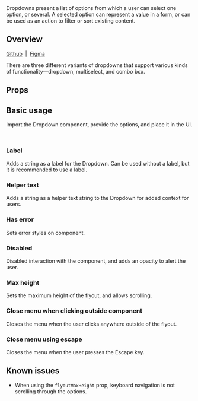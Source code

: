 
<Meta of={DropdownStories} />

<Title>Dropdown</Title>

<Subtitle>
  Dropdowns present a list of options from which a user can select one option,
  or several. A selected option can represent a value in a form, or can be used
  as an action to filter or sort existing content.
</Subtitle>

<Canvas of={DropdownStories.Demo} />

## Overview

[Github](https://github.com/recondesigns/brutalism-ui/tree/main/src/components/Dropdown)
&nbsp;|&nbsp;
[Figma](https://www.figma.com/design/oEgm5fOGH5sZg86NnViCvo/Components?node-id=224-1971&t=CyoOKG08WesONLwt-1)

There are three different variants of dropdowns that support various kinds of functionality—dropdown, multiselect, and combo box.

## Props

<ArgTypes />

## Basic usage

Import the Dropdown component, provide the options, and place it in the UI.

```jsx
import { Dropdown } from "brutalist-ui"
```

<Canvas of={DropdownStories.Demo} />

### Label

Adds a string as a label for the Dropdown. Can be used without a label, but it is
recommended to use a label.

<Canvas of={DropdownStories.Label} />

### Helper text

Adds a string as a helper text string to the Dropdown for added context for users.

<Canvas of={DropdownStories.HelperText} />

### Has error

Sets error styles on component.

<Canvas of={DropdownStories.HasError} />

### Disabled

Disabled interaction with the component, and adds an opacity to alert the user.

<Canvas of={DropdownStories.Disabled} />

### Max height

Sets the maximum height of the flyout, and allows scrolling.

<Canvas of={DropdownStories.MaxHeight} />

### Close menu when clicking outside component

Closes the menu when the user clicks anywhere outside of the flyout.

<Canvas of={DropdownStories.CloseOnOutsideClick} />

### Close menu using escape

Closes the menu when the user presses the Escape key.

<Canvas of={DropdownStories.CloseOnEsc} />

## Known issues

- When using the `flyoutMaxHeight` prop, keyboard navigation is not scrolling through the options.
